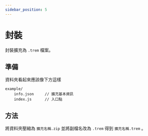 ```yaml
---
sidebar_position: 5
---
```


# 封裝

封裝擴充為 `.trem` 檔案。

## 準備

資料夾看起來應該像下方這樣

```
example/
    info.json     // 擴充基本資訊
    index.js      // 入口點
```

## 方法

將資料夾壓縮為 `擴充名稱.zip` 並將副檔名改為 `.trem` 得到 `擴充名稱.trem` 。
